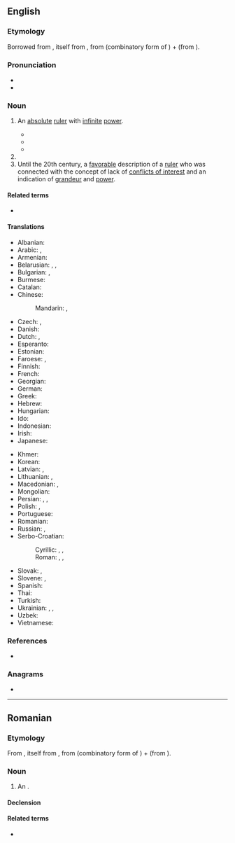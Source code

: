 ==English==

===Etymology===
Borrowed from {{bor|en|fr|autocrate}}, itself from {{der|en|grc|αὐτοκρατής|t=sovereign}}, from {{m|grc|αὐτο-|t=self}} (combinatory form of {{m|grc|αὐτός}}) + {{m|grc|κρατία|t=rule}} (from {{m|grc|κράτος|t=strength, power}}).

===Pronunciation===
* {{IPA|en|/ˈɔːtəkɹæt/}}
* {{audio|en|LL-Q1860 (eng)-Vininn126-autocrat.wav|Audio (US)}}

===Noun===
{{en-noun}}

# An [[absolute]] [[ruler]] with [[infinite]] [[power]].
#: {{syn|en|autocrator|despot|dictator|monarch|tyrant|strongman}}
#* {{quote-book|en|year=1837|author={{w|Letitia Elizabeth Landon}}|title=Ethel Churchill|volume=3|page=131|text=Your salary is high; you are to have apartments in the house; and to be the '''autocrat''' of the library, where, I shrewdly suspect, your reign will be undisturbed.}}
#* {{quote-web
|en
|date=August 2, 2022
|last=Pelosi
|first=Nancy
|authorlink=Nancy Pelosi
|title=Nancy Pelosi: Why I’m leading a congressional delegation to Taiwan
|archiveurl=https://web.archive.org/web/20220802150137/https://www.washingtonpost.com/opinions/2022/08/02/nancy-pelosi-taiwan-visit-op-ed/
|archivedate=02 August 2022
|work={{w|The Washington Post}}
|section=Opinion
|text=Indeed, we take this trip at a time when the world faces a choice between autocracy and democracy. As Russia wages its premeditated, illegal war against Ukraine, killing thousands of innocents — even children — it is essential that America and our allies make clear that we never give in to '''autocrats'''.}}
#* {{seemoreCites|en}}
# {{n-g|A title borne by some such monarchs, as in Byzantium and tsarist Russia.}}
# Until the 20th century, a [[favorable]] description of a [[ruler]] who was connected with the concept of lack of [[conflicts of interest]] and an indication of [[grandeur]] and [[power]].
====Related terms====
* {{l|en|autocracy}}

====Translations====
{{trans-top|ruler with absolute power}}
* Albanian: {{t+|sq|autokrat|m}}
* Arabic: {{t|ar|مُسْتَبِدّ|m}}, {{t|ar|جَبَّار|m}}
* Armenian: {{t+|hy|ինքնակալ}}
* Belarusian: {{t|be|аўтакра́т|m}}, {{t|be|аўтакра́тка|f}}, {{t|be|самаўла́дца|m}}
* Bulgarian: {{t+|bg|автокра́т|m}}, {{t|bg|автокра́тка|f}}
* Burmese: {{t+|my|သက်ဦးဆံပိုင်}}
* Catalan: {{t+|ca|autòcrata|m|f}}
* Chinese:
*: Mandarin: {{t+|cmn|獨裁者}}, {{t+|cmn|独裁者|tr=dúcáizhě}}
* Czech: {{t|cs|samovládce|m}}, {{t+|cs|autokrat|m}}
* Danish: {{t|da|autokrat|c}}
* Dutch: {{t+|nl|autocraat|m}}, {{t+|nl|alleenheerser|m}}
* Esperanto: {{t|eo|aŭtokrato}}
* Estonian: {{t|et|autokraat}}
* Faroese: {{t|fo|einaveldisharri|m}}, {{t|fo|einaræðisharri|m}}
* Finnish: {{t+|fi|itsevaltias}}
* French: {{t+|fr|autocrate|m}}
* Georgian: {{t|ka|ავტოკრატი}}
* German: {{t+|de|Autokrat|m}}
* Greek: {{t+|el|δεσπότης|m}}
* Hebrew: {{t-needed|he}}
* Hungarian: {{t+|hu|zsarnok}}
* Ido: {{t+|io|autokrato}}
* Indonesian: {{t+|id|autokrat}}
* Irish: {{t|ga|uathlathaí|m}}
* Japanese: {{t|ja|独裁者|tr=どくさいしゃ, dokusaisha}}
{{trans-mid}}
* Khmer: {{t|km|អត្តាធិបតី|tr=ʼattaatʰippaʼdəy}}
* Korean: {{t+|ko|독재자(獨裁者)}}
* Latvian: {{t|lv|autokrāts|m}}, {{t|lv|patvaldnieks|m}}
* Lithuanian: {{t|lt|autokratas|m}}, {{t|lt|autokratė|f}}
* Macedonian: {{t|mk|автокра́т|m}}, {{t|mk|автокра́тка|f}}
* Mongolian: {{t-needed|mn}}
* Persian: {{t+|fa|خدایگان|tr=xodâygân}}, {{t+|fa|خداوندگار|tr=xodâvandgâr}}, {{t+|fa|خداوند|tr=xodâvand}}
* Polish: {{t+|pl|autokrata|m}}, {{t+|pl|autokratka|f}}
* Portuguese: {{t+|pt|autocrata|m|f}}
* Romanian: {{t+|ro|autocrat|m}}
* Russian: {{t+|ru|автокра́т|m}}, {{t+|ru|самоде́ржец|m}}
* Serbo-Croatian:
*: Cyrillic: {{t|sh|самодр̀жац|m}}, {{t|sh|самовла̀да̄р|m}}, {{t|sh|ауто̀кра̄т|m}}
*: Roman: {{t+|sh|samodr̀žac|m}}, {{t+|sh|samovlàdār|m}}, {{t+|sh|autòkrāt|m}}
* Slovak: {{t|sk|autokrat|m}}, {{t|sk|samovládca|m}}
* Slovene: {{t|sl|avtokrat|m}}, {{t|sl|avtokratinja|f}}
* Spanish: {{t+|es|autócrata|m}}
* Thai: {{t-needed|th}}
* Turkish: {{t+|tr|otokrat}}
* Ukrainian: {{t+|uk|автокра́т|m}}, {{t|uk|автокра́тка|f}}, {{t|uk|самоде́ржець|m}}
* Uzbek: {{t+|uz|avtokrat}}
* Vietnamese: {{t-needed|vi}}
{{trans-bottom}}

===References===
* {{R:Online Etymology Dictionary}}

===Anagrams===
* {{anagrams|en|a=aacorttu|actuator}}

----

==Romanian==

===Etymology===
From {{bor|ro|fr|autocrate}}, itself from {{der|en|grc|αὐτοκρατής|t=sovereign}}, from {{m|grc|αὐτο-|t=self}} (combinatory form of {{m|grc|αὐτός}}) + {{m|grc|κρατία|t=rule}} (from {{m|grc|κράτος|t=strength, power}}).

===Noun===
{{ro-noun|m|autocrați}}

# An {{l|en|autocrat}}.

====Declension====
{{ro-noun-m|pl=autocrați}}

====Related terms====
* {{l|ro|autocrație}}